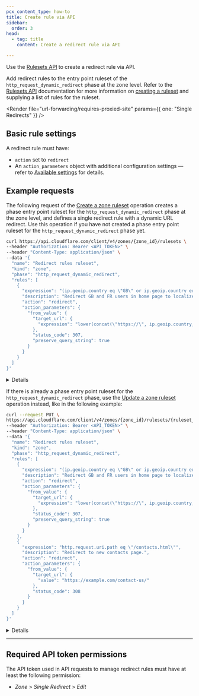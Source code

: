 ```yaml
---
pcx_content_type: how-to
title: Create rule via API
sidebar:
  order: 3
head:
  - tag: title
    content: Create a redirect rule via API

---
```



Use the [Rulesets API](/ruleset-engine/rulesets-api/) to create a redirect rule via API.

Add redirect rules to the entry point ruleset of the `http_request_dynamic_redirect` phase at the zone level. Refer to the [Rulesets API](/ruleset-engine/rulesets-api/) documentation for more information on [creating a ruleset](/ruleset-engine/rulesets-api/create/) and supplying a list of rules for the ruleset.

<Render file="url-forwarding/requires-proxied-site" params={{ one: "Single Redirects" }} />

## Basic rule settings

A redirect rule must have:

* `action` set to `redirect`
* An `action_parameters` object with additional configuration settings — refer to [Available settings](/rules/url-forwarding/single-redirects/settings/) for details.

## Example requests

The following request of the [Create a zone ruleset](/api/operations/createZoneRuleset) operation creates a phase entry point ruleset for the `http_request_dynamic_redirect` phase at the zone level, and defines a single redirect rule with a dynamic URL redirect. Use this operation if you have not created a phase entry point ruleset for the `http_request_dynamic_redirect` phase yet.

```bash title="Request"
curl https://api.cloudflare.com/client/v4/zones/{zone_id}/rulesets \
--header "Authorization: Bearer <API_TOKEN>" \
--header "Content-Type: application/json" \
--data '{
  "name": "Redirect rules ruleset",
  "kind": "zone",
  "phase": "http_request_dynamic_redirect",
  "rules": [
    {
      "expression": "(ip.geoip.country eq \"GB\" or ip.geoip.country eq \"FR\") and http.request.uri.path eq \"/\"",
      "description": "Redirect GB and FR users in home page to localized site.",
      "action": "redirect",
      "action_parameters": {
        "from_value": {
          "target_url": {
            "expression": "lower(concat(\"https://\", ip.geoip.country, \".example.com\"))"
          },
          "status_code": 307,
          "preserve_query_string": true
        }
      }
    }
  ]
}'
```


<Details header="Response">

```json
{
  "result": {
    "id": "528f4f03bf0da53a29907199625867be",
    "name": "Redirect rules ruleset",
    "kind": "zone",
    "version": "1",
    "rules": [
      {
        "id": "235e557b92fd4e5e8753ee665a9ddd75",
        "version": "1",
        "expression": "(ip.geoip.country eq \"GB\" or ip.geoip.country eq \"FR\") and http.request.uri.path eq \"/\"",
        "description": "Redirect GB and FR users in home page to localized site.",
        "action": "redirect",
        "action_parameters": {
          "from_value": {
            "target_url": {
              "expression": "lower(concat(\"https://\", ip.geoip.country, \".example.com\"))"
            },
            "status_code": 307,
            "preserve_query_string": true
          }
        },
        "last_updated": "2022-09-28T09:20:42Z",
      }
    ],
    "last_updated": "2022-09-28T09:20:42Z",
    "phase": "http_request_dynamic_redirect"
  },
  "success": true,
  "errors": [],
  "messages": []
}
```


</Details>

If there is already a phase entry point ruleset for the `http_request_dynamic_redirect` phase, use the [Update a zone ruleset](/api/operations/updateZoneRuleset) operation instead, like in the following example:

```bash title="Request"
curl --request PUT \
https://api.cloudflare.com/client/v4/zones/{zone_id}/rulesets/{ruleset_id} \
--header "Authorization: Bearer <API_TOKEN>" \
--header "Content-Type: application/json" \
--data '{
  "name": "Redirect rules ruleset",
  "kind": "zone",
  "phase": "http_request_dynamic_redirect",
  "rules": [
    {
      "expression": "(ip.geoip.country eq \"GB\" or ip.geoip.country eq \"FR\") and http.request.uri.path eq \"/\"",
      "description": "Redirect GB and FR users in home page to localized site.",
      "action": "redirect",
      "action_parameters": {
        "from_value": {
          "target_url": {
            "expression": "lower(concat(\"https://\", ip.geoip.country, \".example.com\"))"
          },
          "status_code": 307,
          "preserve_query_string": true
        }
      }
    },
    {
      "expression": "http.request.uri.path eq \"/contacts.html\"",
      "description": "Redirect to new contacts page.",
      "action": "redirect",
      "action_parameters": {
        "from_value": {
          "target_url": {
            "value": "https://example.com/contact-us/"
          },
          "status_code": 308
        }
      }
    }
  ]
}'
```


<Details header="Response">

```json
{
  "result": {
    "id": "528f4f03bf0da53a29907199625867be",
    "name": "Redirect rules ruleset",
    "description": "",
    "kind": "zone",
    "version": "2",
    "rules": [
      {
        "id": "235e557b92fd4e5e8753ee665a9ddd75",
        "version": "1",
        "action": "redirect",
        "action_parameters": {
          "from_value": {
            "target_url": {
              "expression": "lower(concat(\"https://\", ip.geoip.country, \".example.com\"))"
            },
            "status_code": 307,
            "preserve_query_string": true
          }
        },
        "expression": "(ip.geoip.country eq \"GB\" or ip.geoip.country eq \"FR\") and http.request.uri.path eq \"/\"",
        "description": "Redirect GB and FR users in home page to localized site.",
        "last_updated": "2022-10-03T15:38:51.658387Z",
        "ref": "235e557b92fd4e5e8753ee665a9ddd75",
        "enabled": true
      },
      {
        "id": "cfad5efbfcd1440fb5b30cf30f95ece3",
        "version": "1",
        "action": "redirect",
        "action_parameters": {
          "from_value": {
            "target_url": {
              "value": "https://example.com/contact-us/"
            },
            "status_code": 308
          }
        },
        "expression": "http.request.uri.path eq \"/contacts.html\"",
        "description": "Redirect to new contacts page.",
        "last_updated": "2022-10-03T15:38:51.658387Z",
        "ref": "cfad5efbfcd1440fb5b30cf30f95ece3",
        "enabled": true
      }
    ],
    "last_updated": "2022-10-03T15:38:51.658387Z",
    "phase": "http_request_dynamic_redirect"
  },
  "success": true,
  "errors": [],
  "messages": []
}
```


</Details>

***

## Required API token permissions

The API token used in API requests to manage redirect rules must have at least the following permission:

* *Zone* > *Single Redirect* > *Edit*

